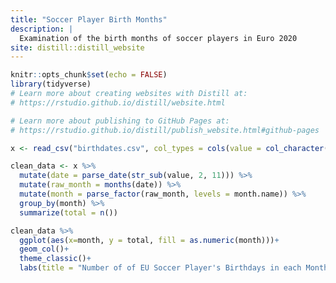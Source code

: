 ```yaml
---
title: "Soccer Player Birth Months"
description: |
  Examination of the birth months of soccer players in Euro 2020
site: distill::distill_website
---
```


```r
knitr::opts_chunk$set(echo = FALSE)
library(tidyverse)
# Learn more about creating websites with Distill at:
# https://rstudio.github.io/distill/website.html

# Learn more about publishing to GitHub Pages at:
# https://rstudio.github.io/distill/publish_website.html#github-pages

```

```r
x <- read_csv("birthdates.csv", col_types = cols(value = col_character()))

clean_data <- x %>% 
  mutate(date = parse_date(str_sub(value, 2, 11))) %>% 
  mutate(raw_month = months(date)) %>% 
  mutate(month = parse_factor(raw_month, levels = month.name)) %>% 
  group_by(month) %>% 
  summarize(total = n())

clean_data %>% 
  ggplot(aes(x=month, y = total, fill = as.numeric(month)))+
  geom_col()+
  theme_classic()+
  labs(title = "Number of of EU Soccer Player's Birthdays in each Month", subtitle = "There are more professional soccer players born in the early parts of the year.", x = "Month", y = "Number of Players", caption = "Source: Wikipedia", fill="Month")
 
```


